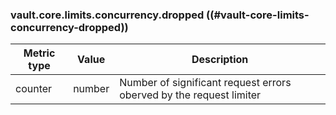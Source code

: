 ### vault.core.limits.concurrency.dropped ((#vault-core-limits-concurrency-dropped))

Metric type | Value   | Description
----------- | ------- | -----------
counter     | number  | Number of significant request errors oberved by the request limiter
